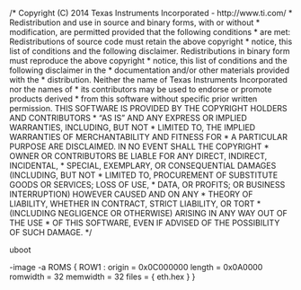 /* Copyright (C) 2014 Texas Instruments Incorporated - http://www.ti.com/
 *
 *
 *  Redistribution and use in source and binary forms, with or without
 *  modification, are permitted provided that the following conditions
 *  are met:
 *
 *    Redistributions of source code must retain the above copyright
 *    notice, this list of conditions and the following disclaimer.
 *
 *    Redistributions in binary form must reproduce the above copyright
 *    notice, this list of conditions and the following disclaimer in the
 *    documentation and/or other materials provided with the
 *    distribution.
 *
 *    Neither the name of Texas Instruments Incorporated nor the names of
 *    its contributors may be used to endorse or promote products derived
 *    from this software without specific prior written permission.
 *
 *  THIS SOFTWARE IS PROVIDED BY THE COPYRIGHT HOLDERS AND CONTRIBUTORS
 *  "AS IS" AND ANY EXPRESS OR IMPLIED WARRANTIES, INCLUDING, BUT NOT
 *  LIMITED TO, THE IMPLIED WARRANTIES OF MERCHANTABILITY AND FITNESS FOR
 *  A PARTICULAR PURPOSE ARE DISCLAIMED. IN NO EVENT SHALL THE COPYRIGHT
 *  OWNER OR CONTRIBUTORS BE LIABLE FOR ANY DIRECT, INDIRECT, INCIDENTAL,
 *  SPECIAL, EXEMPLARY, OR CONSEQUENTIAL DAMAGES (INCLUDING, BUT NOT
 *  LIMITED TO, PROCUREMENT OF SUBSTITUTE GOODS OR SERVICES; LOSS OF USE,
 *  DATA, OR PROFITS; OR BUSINESS INTERRUPTION) HOWEVER CAUSED AND ON ANY
 *  THEORY OF LIABILITY, WHETHER IN CONTRACT, STRICT LIABILITY, OR TORT
 *  (INCLUDING NEGLIGENCE OR OTHERWISE) ARISING IN ANY WAY OUT OF THE USE
 *  OF THIS SOFTWARE, EVEN IF ADVISED OF THE POSSIBILITY OF SUCH DAMAGE. */


uboot

-image
-a
ROMS
{
	ROW1 : origin = 0x0C000000 length = 0x0A0000 romwidth = 32 memwidth = 32
			files = { eth.hex }
}
